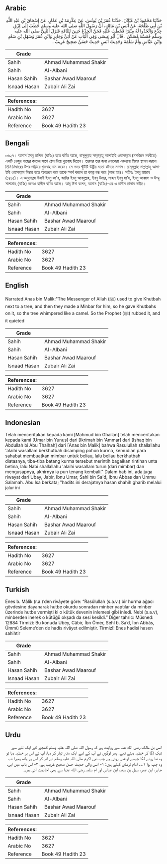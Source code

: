 ## Arabic


<div dir="rtl" lang="ar" style={{fontSize:'larger',backgroundColor:'#f8f9fa',padding:20}}>
حَدَّثَنَا مَحْمُودُ بْنُ غَيْلاَنَ، حَدَّثَنَا عُمَرُ بْنُ يُونُسَ، عَنْ عِكْرِمَةَ بْنِ عَمَّارٍ، عَنْ إِسْحَاقَ بْنِ عَبْدِ اللَّهِ بْنِ أَبِي طَلْحَةَ، عَنْ أَنَسِ بْنِ مَالِكٍ، أَنَّ رَسُولَ اللَّهِ صلى الله عليه وسلم خَطَبَ إِلَى لِزْقِ جِذْعٍ وَاتَّخَذُوا لَهُ مِنْبَرًا فَخَطَبَ عَلَيْهِ فَحَنَّ الْجِذْعُ حَنِينَ النَّاقَةِ فَنَزَلَ النَّبِيُّ صلى الله عليه وسلم فَمَسَّهُ فَسَكَنَ ‏.‏ قَالَ أَبُو عِيسَى وَفِي الْبَابِ عَنْ أُبَىٍّ وَجَابِرٍ وَابْنِ عُمَرَ وَسَهْلِ بْنِ سَعْدٍ وَابْنِ عَبَّاسٍ وَأُمِّ سَلَمَةَ وَحَدِيثُ أَنَسٍ حَدِيثٌ حَسَنٌ صَحِيحٌ غَرِيبٌ ‏.‏
</div>
<div style={{backgroundColor:'#f8f9fa',padding:20, marginBottom: 10}}><table> <thead> <tr> <th>Grade</th> <th></th> </tr> </thead> <tbody> <tr><td>Sahih</td><td>Ahmad Muhammad Shakir</td></tr><tr><td>Sahih</td><td>Al-Albani</td></tr><tr><td>Hasan Sahih</td><td>Bashar Awad Maarouf</td></tr><tr><td>Isnaad Hasan</td><td>Zubair Ali Zai</td></tr></tbody></table><table> <thead> <tr> <th>References:</th> <th></th> </tr> </thead> <tbody><tr><td>Hadith No</td><td>3627</td></tr><tr><td>Arabic No</td><td>3627</td></tr><tr><td>Reference</td><td>Book 49 Hadith 23</td></tr></tbody></table></div>

## Bengali


<div dir="ltr" lang="bn" style={{fontSize:'larger',backgroundColor:'#f8f9fa',padding:20}}>
৩৬২৭। আনাস ইবনু মালিক (রাযিঃ) হতে বর্ণিত আছে, রাসূলুল্লাহ সাল্লাল্লাহু আলাইহি ওয়াসাল্লাম (মসজিদে নববীতে) একটি খেজুর গাছের কাণ্ডের সাথে ঠেস দিয়ে খুতবাহ দিতেন। তারপর তার জন্য লোকেরা একখানা মিম্বার স্থাপন করলে তিনি মিম্বারের উপর দাড়িয়ে খুতবাহ দান করেন। সে সময় খুঁটিটি উষ্ট্রীর মতো কাঁদতে লাগল। রাসূলুল্লাহ সাল্লাল্লাহু আলাইহি ওয়াসাল্লাম মিম্বার হতে অবতরণ করে তাকে স্পর্শ করলে তা কান্না বন্ধ করে (শান্ত হয়)। সহীহঃ ইবনু মাজাহ (১৪১৫)। এ অনুচ্ছেদে উবাই ইবনু কা'ব, জাবির ইবনু আবদুল্লাহ, ইবনু উমার, সাহল ইবনু সা'দ, ইবনু আব্বাস ও উম্মু সালামাহ্ (রাযিঃ) হতেও হাদীস বর্ণিত আছে। আবূ ঈসা বলেন, আনাস (রাযিঃ)-এর এ হাদীস হাসান সহীহ।
</div>
<div style={{backgroundColor:'#f8f9fa',padding:20, marginBottom: 10}}><table> <thead> <tr> <th>Grade</th> <th></th> </tr> </thead> <tbody> <tr><td>Sahih</td><td>Ahmad Muhammad Shakir</td></tr><tr><td>Sahih</td><td>Al-Albani</td></tr><tr><td>Hasan Sahih</td><td>Bashar Awad Maarouf</td></tr><tr><td>Isnaad Hasan</td><td>Zubair Ali Zai</td></tr></tbody></table><table> <thead> <tr> <th>References:</th> <th></th> </tr> </thead> <tbody><tr><td>Hadith No</td><td>3627</td></tr><tr><td>Arabic No</td><td>3627</td></tr><tr><td>Reference</td><td>Book 49 Hadith 23</td></tr></tbody></table></div>

## English


<div dir="ltr" lang="en" style={{fontSize:'larger',backgroundColor:'#f8f9fa',padding:20}}>
Narrated Anas bin Malik:"The Messenger of Allah (ﷺ) used to give Khutbah next to a tree, and then they made a Minbar for him, so he gave Khutbahs on it, so the tree whimpered like a camel. So the Prophet (ﷺ) rubbed it, and it quieted
</div>
<div style={{backgroundColor:'#f8f9fa',padding:20, marginBottom: 10}}><table> <thead> <tr> <th>Grade</th> <th></th> </tr> </thead> <tbody> <tr><td>Sahih</td><td>Ahmad Muhammad Shakir</td></tr><tr><td>Sahih</td><td>Al-Albani</td></tr><tr><td>Hasan Sahih</td><td>Bashar Awad Maarouf</td></tr><tr><td>Isnaad Hasan</td><td>Zubair Ali Zai</td></tr></tbody></table><table> <thead> <tr> <th>References:</th> <th></th> </tr> </thead> <tbody><tr><td>Hadith No</td><td>3627</td></tr><tr><td>Arabic No</td><td>3627</td></tr><tr><td>Reference</td><td>Book 49 Hadith 23</td></tr></tbody></table></div>

## Indonesian


<div dir="ltr" lang="id" style={{fontSize:'larger',backgroundColor:'#f8f9fa',padding:20}}>
Telah menceritakan kepada kami [Mahmud bin Ghailan] telah menceritakan kepada kami [Umar bin Yunus] dari [Ikrimah bin 'Ammar] dari [Ishaq bin Abdullah bi Abu Thalhah] dari [Anas bin Malik] bahwa Rasulullah shallallahu 'alaihi wasallam berkhutbah disamping pohon kurma, kemudian para sahabat membuatkan mimbar untuk beliau, lalu beliau berkhutbah diatasnya, tiba-tiba batang kurma tersebut merintih bagaikan rintihan unta betina, lalu Nabi shallallahu 'alaihi wasallam turun (dari mimbar) dan mengusapnya, akhirnya ia pun tenang kembali." Dalam bab ini, ada juga riwayat dari Ubay, Jabir, Ibnu Umar, Sahl bin Sa'd, Ibnu Abbas dan Ummu Salamah. Abu Isa berkata; "hadits ini derajatnya hasan shahih gharib melalui jalur ini
</div>
<div style={{backgroundColor:'#f8f9fa',padding:20, marginBottom: 10}}><table> <thead> <tr> <th>Grade</th> <th></th> </tr> </thead> <tbody> <tr><td>Sahih</td><td>Ahmad Muhammad Shakir</td></tr><tr><td>Sahih</td><td>Al-Albani</td></tr><tr><td>Hasan Sahih</td><td>Bashar Awad Maarouf</td></tr><tr><td>Isnaad Hasan</td><td>Zubair Ali Zai</td></tr></tbody></table><table> <thead> <tr> <th>References:</th> <th></th> </tr> </thead> <tbody><tr><td>Hadith No</td><td>3627</td></tr><tr><td>Arabic No</td><td>3627</td></tr><tr><td>Reference</td><td>Book 49 Hadith 23</td></tr></tbody></table></div>

## Turkish


<div dir="ltr" lang="tr" style={{fontSize:'larger',backgroundColor:'#f8f9fa',padding:20}}>
Enes b. Mâlik (r.a.)’den rivâyete göre: “Rasûlullah (s.a.v.) bir hurma ağacı gövdesine dayanarak hutbe okurdu sonradan minber yaptılar da minber üzerinde hutbe vermişti ki o kütük devenin inlemesi gibi inledi. Nebi (s.a.v), minberden inerek o kütüğü okşadı da sesi kesildi.” Diğer tahric: Müsned: 12884 Tirmizî: Bu konuda Ubey, Câbir, İbn Ömer, Sehl b. Sa’d, İbn Abbâs, Ümmü Seleme’den de hadis rivâyet edilmiştir. Tirmizî: Enes hadisi hasen sahihtir
</div>
<div style={{backgroundColor:'#f8f9fa',padding:20, marginBottom: 10}}><table> <thead> <tr> <th>Grade</th> <th></th> </tr> </thead> <tbody> <tr><td>Sahih</td><td>Ahmad Muhammad Shakir</td></tr><tr><td>Sahih</td><td>Al-Albani</td></tr><tr><td>Hasan Sahih</td><td>Bashar Awad Maarouf</td></tr><tr><td>Isnaad Hasan</td><td>Zubair Ali Zai</td></tr></tbody></table><table> <thead> <tr> <th>References:</th> <th></th> </tr> </thead> <tbody><tr><td>Hadith No</td><td>3627</td></tr><tr><td>Arabic No</td><td>3627</td></tr><tr><td>Reference</td><td>Book 49 Hadith 23</td></tr></tbody></table></div>

## Urdu


<div dir="rtl" lang="ur" style={{fontSize:'larger',backgroundColor:'#f8f9fa',padding:20}}>
انس بن مالک رضی الله عنہ سے روایت ہے کہ رسول اللہ صلی اللہ علیہ وسلم کھجور کے ایک تنے سے ٹیک لگا کر خطبہ دیتے تھے، پھر لوگوں نے آپ کے لیے ایک منبر تیار کر دیا، آپ نے اس پر خطبہ دیا تو وہ تنا رونے لگا جیسے اونٹنی روتی ہے جب نبی اکرم صلی اللہ علیہ وسلم نے اتر کر اس پر ہاتھ پھیرا تب وہ چپ ہوا ۱؎۔ امام ترمذی کہتے ہیں: ۱- انس والی حدیث حسن صحیح غریب ہے، ۲- اس باب میں ابی، جابر، ابن عمر، سہل بن سعد، ابن عباس اور ام سلمہ رضی الله عنہا سے بھی احادیث آئی ہیں۔
</div>
<div style={{backgroundColor:'#f8f9fa',padding:20, marginBottom: 10}}><table> <thead> <tr> <th>Grade</th> <th></th> </tr> </thead> <tbody> <tr><td>Sahih</td><td>Ahmad Muhammad Shakir</td></tr><tr><td>Sahih</td><td>Al-Albani</td></tr><tr><td>Hasan Sahih</td><td>Bashar Awad Maarouf</td></tr><tr><td>Isnaad Hasan</td><td>Zubair Ali Zai</td></tr></tbody></table><table> <thead> <tr> <th>References:</th> <th></th> </tr> </thead> <tbody><tr><td>Hadith No</td><td>3627</td></tr><tr><td>Arabic No</td><td>3627</td></tr><tr><td>Reference</td><td>Book 49 Hadith 23</td></tr></tbody></table></div>